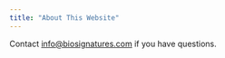 ```yaml
---
title: "About This Website"
---
```


Contact [info@biosignatures.com](mailto:info@biosignatures.com) if you have questions.
